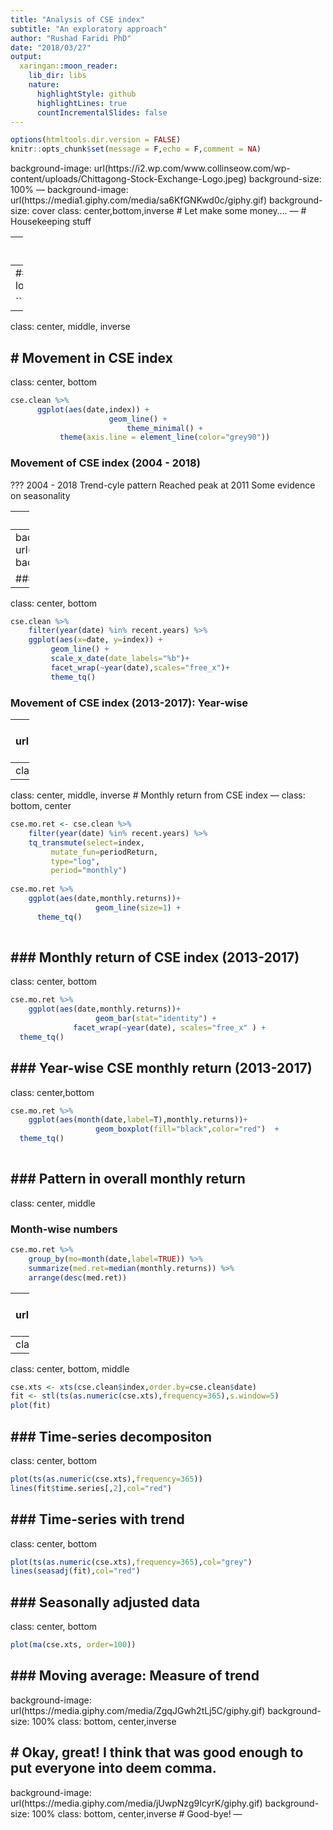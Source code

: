 ```yaml
---
title: "Analysis of CSE index"
subtitle: "An exploratory approach"
author: "Rushad Faridi PhD"
date: "2018/03/27"
output:
  xaringan::moon_reader:
    lib_dir: libs
    nature:
      highlightStyle: github
      highlightLines: true
      countIncrementalSlides: false
---
```


```r
options(htmltools.dir.version = FALSE)
knitr::opts_chunk$set(message = F,echo = F,comment = NA)
```
background-image: url(https://i2.wp.com/www.collinseow.com/wp-content/uploads/Chittagong-Stock-Exchange-Logo.jpeg)
background-size: 100%
---
background-image: url(https://media1.giphy.com/media/sa6KfGNKwd0c/giphy.gif)
background-size: cover
class: center,bottom,inverse
# Let make some money....
---
# Housekeeping stuff

--
## Loading library
```r
library(tidyverse)
library(tidyquant)
library(forecast)
```

--
## Loading data
```r
load("~/Dropbox/Docs/Research/stock_market/RDATA/cse_clean.RData")

```
---
class: center, middle, inverse

# Movement in CSE index
---
class: center, bottom
```r
cse.clean %>% 
      ggplot(aes(date,index)) +
                      geom_line() +
                          theme_minimal() +
           theme(axis.line = element_line(color="grey90"))

```
### Movement of CSE  index (2004 - 2018)

???
 2004 - 2018
 Trend-cyle pattern
 Reached peak at 2011
 Some evidence on seasonality

---
class: center,bottom

```r
recent.years <- 2013:2017
cse.clean %>% 
  filter(year(date) %in% recent.years ) %>% 
      ggplot(aes(date,index)) +
            geom_line() +
              theme_minimal()+
          theme(axis.line=element_line())
  
```
# Movement of CSE index (2013-2017)

???
### Overall rising since 2013

### Strong growth in 2017

---
background-image: url(https://media.giphy.com/media/p8Uw3hzdAE2dO/giphy.gif)
background-size: 100%
class: center, bottom, inverse

### Damn! How the hell I missed the boom in 2017!

---
class: center, bottom
```r
cse.clean %>% 
    filter(year(date) %in% recent.years) %>%  
	ggplot(aes(x=date, y=index)) + 	 		
		 geom_line() +
		 scale_x_date(date_labels="%b")+
		 facet_wrap(~year(date),scales="free_x")+
		 theme_tq()
```
### Movement of CSE index (2013-2017): Year-wise 

---
background-image: url(https://media.giphy.com/media/p8Uw3hzdAE2dO/giphy.gif)
background-size: 100%
class: center, bottom, inverse

### Damn! How the hell I missed the boom in 2017!
---
class: center,bottom
```r
cse.clean %>% 
    filter(year(date) %in% recent.years) %>% 
    group_by(yr=year(date),mo=month(date,label=TRUE)) %>% 
    summarize(avg.indx=mean(index)) %>% 
    ggplot(aes(mo,avg.indx)) +
	    geom_line(group="")+
	    facet_wrap(~yr) +
	    theme_tq()
```
### CSE monthly index (2013-2017)
???
We don't see much of a difference in the way, monthly diagrams, are just a smoothed version of trend in actual value of index
---
class: center, middle, inverse
# Monthly return from CSE index
---
class: bottom, center

```r
cse.mo.ret <- cse.clean %>% 
    filter(year(date) %in% recent.years) %>%
    tq_transmute(select=index,
		 mutate_fun=periodReturn,
		 type="log",
		 period="monthly")
	
cse.mo.ret %>% 
    ggplot(aes(date,monthly.returns))+
                   geom_line(size=1) +
      theme_tq()
		   
```
###  Monthly return of CSE index (2013-2017)
---
class: center, bottom
```r
cse.mo.ret %>% 
    ggplot(aes(date,monthly.returns))+
                   geom_bar(stat="identity") +
              facet_wrap(~year(date), scales="free_x" ) +
  theme_tq()
```
### Year-wise CSE monthly  return (2013-2017)
---
class: center,bottom
```r
cse.mo.ret %>% 
    ggplot(aes(month(date,label=T),monthly.returns))+
                   geom_boxplot(fill="black",color="red")  +
  theme_tq()
		   
```
### Pattern in overall monthly return
---
class: center,  middle

### Month-wise numbers
```r
cse.mo.ret %>% 
    group_by(mo=month(date,label=TRUE)) %>% 
    summarize(med.ret=median(monthly.returns)) %>% 
    arrange(desc(med.ret))
```
---
background-image: url(https://media.giphy.com/media/Lq3ueCSWjnQPu/giphy.gif)
background-size: 100%
class: bottom, center

# Monthly return is highest on May! 
---
class: center, middle, inverse
# Time-series decomposition
---
class: center, bottom, middle

```r
cse.xts <- xts(cse.clean$index,order.by=cse.clean$date)
fit <- stl(ts(as.numeric(cse.xts),frequency=365),s.window=5)
plot(fit)
```
### Time-series decompositon
---
class: center, bottom

```r
plot(ts(as.numeric(cse.xts),frequency=365))
lines(fit$time.series[,2],col="red")
```
### Time-series with trend
---
class: center, bottom

```r
plot(ts(as.numeric(cse.xts),frequency=365),col="grey")
lines(seasadj(fit),col="red")
```
### Seasonally adjusted data
---
class: center, bottom

```r
plot(ma(cse.xts, order=100))
```
### Moving average: Measure of trend
---
background-image: url(https://media.giphy.com/media/ZgqJGwh2tLj5C/giphy.gif)
background-size: 100%
class: bottom, center,inverse

# Okay, great! I think that was good enough to put everyone into deem comma. 
---
background-image: url(https://media.giphy.com/media/jUwpNzg9IcyrK/giphy.gif)
background-size: 100%
class: bottom, center,inverse
# Good-bye!
---